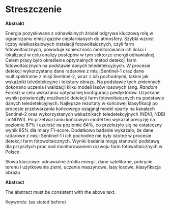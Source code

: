 # Streszczenie {.unnumbered}

**Abstrakt**

Energia pozyskiwana z odnawialnych źródeł odgrywa kluczową rolę w ograniczaniu emisji gazów cieplarnianych do atmosfery.
Szybki wzrost liczby wielkoskalowych instalacji fotowoltaicznych, czyli farm fotowoltaicznych, powoduje konieczność monitorowania ich ilości i lokalizacji w celu analizy postępów w tym sektorze energii odnawialnej.
Celem pracy było określenie optymalnych metod detekcji farm fotowoltaicznych na podstawie danych teledetekcyjnych.
W procesie detekcji wykorzystano dane radarowe z misji Sentinel-1 oraz dane multispektralne z misji Sentinel-2, wraz z ich pochodnymi, takimi jak wskaźniki teledetekcyjne i tekstury obrazu.
Na podstawie tych zmiennych dokonano uczenia i walidacji kilku modeli lasów losowych (ang. *Random Forest*) w celu wskazania optymalnej konfiguracji predyktorów.
Uzyskane wyniki potwierdziły możliwość detekcji farm fotowoltaicznych na podstawie danych teledetekcyjnych.
Najlepsze rezultaty w końcowej klasyfikacji po procesie przetwarzania końcowego osiągnął model oparty na kanałach Sentinel-2 oraz wykorzystanych wskaźnikach teledetekcyjnych (NDVI, NDBI i mNDWI).
Po przetwarzaniu końcowym model ten wykazał precyzję na poziomie 87% i czułość na poziomie 84%, co przełożyło się na ostateczny wynik 85% dla miary F1-score.
Dodatkowo badanie wykazało, że dane radarowe z misji Sentinel-1 i ich pochodne nie były istotne w procesie detekcji farm fotowoltaicznych.
Wyniki badania mogą stanowić podstawę dla przyszłych prac nad monitorowaniem rozwoju farm fotowoltaicznych w Polsce.

Słowa kluczowe: odnawialne źródła energii, dane satelitarne, pokrycie terenu i użytkowania ziemi, uczenie maszynowe, lasy losowe, klasyfikacja obrazu

\newpage

**Abstract**

The abstract must be consistent with the above text.

Keywords: (as stated before)

\newpage

\setstretch{1.2}\sf\tighttoc\doublespacing
